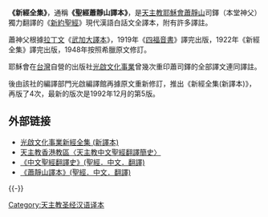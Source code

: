 '''《新經全集》'''，通稱'''《聖經蕭靜山譯本》'''，是[[天主教|天主教]][[耶穌會|耶穌會]][[蕭靜山|蕭靜山]]司鐸（本堂神父）獨力翻譯的《[[新約聖經|新約聖經]]》現代漢語白話文全譯本，附有許多譯註。

蕭神父根據[[拉丁文|拉丁文]]《[[武加大譯本|武加大譯本]]》，1919年《[[四福音書|四福音書]]》譯完出版，1922年《新經全集》譯完出版，1948年按照希臘原文修訂。

耶穌會在[[台灣|台灣]]自營的出版社[[光啟文化事業|光啟文化事業]]曾幾次重印蕭司鐸的全部譯文連同譯註。

後由該社的編譯部門光啟編譯館再據原文重新修訂，推出《新經全集(新譯本)》，再版了4次，最新的版次是1992年12月的第5版。

== 外部链接 ==
* [https://web.archive.org/web/20090107014601/http://www.kcg.org.tw/pub/101004.htm 光啟文化事業新經全集 (新譯本)]
* [http://olqoa.catholic.org.hk/Evangelisation/Bible/Frame/others/BibleTranslateHistory.htm 天主教香港教區〈天主教中文聖經翻譯簡史〉] {{Wayback|url=http://olqoa.catholic.org.hk/Evangelisation/Bible/Frame/others/BibleTranslateHistory.htm |date=20191214051518 }}
* [https://www.translatebible.com/chinese-bible-translation-timeline.html 《中文聖經翻譯史》(聖經．中文．翻譯)] {{Wayback|url=https://www.translatebible.com/chinese-bible-translation-timeline.html |date=20211222044047 }}
* [https://www.translatebible.com/hsiao.html 《蕭靜山譯本》(聖經．中文．翻譯)] {{Wayback|url=https://www.translatebible.com/hsiao.html |date=20211217023535 }}

{{-}}
{{聖經漢語譯本}}

[[Category:天主教圣经汉语译本|Category:天主教圣经汉语译本]]